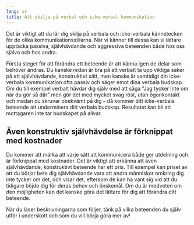 ```yaml
---
lang: sv
title: Att skilja på verbal och icke-verbal kommunikation
---
```


Det är viktigt att du lär dig skilja på verbala och icke-verbala
kännetecken för de olika kommunikationsstilarna. När vi känner till
dessa kan vi lättare upptäcka passiva, självhävdande och aggressiva
beteenden både hos oss själva och hos andra.

Första steget för att förändra ett beteende är att känna igen de delar som
behöver ändras. Du kanske redan är bra på att verbalt ta upp viktiga saker på
ett självhävdande, konstruktivt sätt, men kanske är samtidigt din icke-verbala
kommunikation ofta passiv och säger emot dina verbala budskap. Om du till
exempel verbalt hävdar dig själv med att säga ”Jag tycker inte om när du gör så
där” men gör det med mycket svag röst, utan ögonkontakt och medan du skruvar
obekvämt på dig -- då kommer ditt icke-verbala beteende att underminera ditt
verbala budskap. Resultatet kan bli att mottagaren inte tar budskapet på allvar.

## Även konstruktiv självhävdelse är förknippat med kostnader

Du kommer att märka att varje sätt att kommunicera både ger utdelning
och är förknippat med kostnader. Det är viktigt att erkänna att även
självhävdande, konstruktivt beteende har ett pris. Till exempel kan
priset av att du börjar bete dig självhävdande vara att andra människor
omkring dig inte tycker om det, och visar det, eftersom de kan ha vant
sig vid att du tidigare böjde dig för deras behov och önskemål. Om du är
medveten om den möjligheten kan det kanske göra det lättare för dig att
förändra ditt beteende.

När du läser beskrivningarna som följer, tänk på vilka beteenden du
själv utför i underskott och som du vill börja göra mer av!
